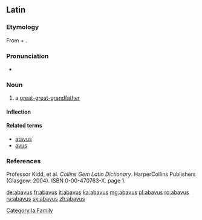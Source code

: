 ==Latin==

===Etymology===
From {{term|ab|lang=la}} + {{term|avus||grandfather|lang=la}}.

===Pronunciation===
* {{a|Classical}} {{IPA|/ˈa.ba.wus/|lang=la}}

===Noun===
{{la-noun|abavus||abavī|m|second}}

# a [[great-great-grandfather]]

====Inflection====
{{la-decl-2nd|abav}}

====Related terms====
* [[atavus]]
* [[avus]]

===References===
Professor Kidd, et al. ''Collins Gem Latin Dictionary''. HarperCollins Publishers (Glasgow: 2004). ISBN 0-00-470763-X. page 1.

[[Category:la:Family]]

[[de:abavus]]
[[fr:abavus]]
[[it:abavus]]
[[ka:abavus]]
[[mg:abavus]]
[[pl:abavus]]
[[ro:abavus]]
[[ru:abavus]]
[[sk:abavus]]
[[zh:abavus]]